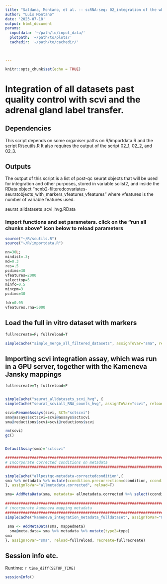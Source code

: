 ```yaml
---
title: "Saldana, Montano, et al. -- scRNA-seq: 02_integration of the whole dataset using Seurat"
author: "Luis Montano"
date: '2023-07-18'
output: html_document
params:
  inputdata: '~/path/to/input_data/'
  plotpath: '~/path/to/plots/'
  cachedir: '~/path/to/cachedir/'

 

---
```

```r
knitr::opts_chunk$set(echo = TRUE)
```
# Integration of all datasets past quality control with scvi and the adrenal gland label transfer. 
## Dependencies

This script depends on some organiser paths on R/importdata.R and the script R/scutils.R It also requires the output of the script 02_1, 02_2, and 02_3. 

## Outputs

The output of this script is a list of post-qc seurat objects that will be used for integration and other purposes, stored in variable solist2, and inside the RData object "ncnb2-filteredcovariates-seuratobjects_with_markers_vfeatures_vfeatures" where vfeatures is the number of variable features used. 

seurat_alldatasets_scvi_hvg.RData

### Import functions and set parameters. click on the "run all chunks above" icon below  to reload parameters

```r
source("~/R/scutils.R")
source("~/R/importdata.R")

nn=30L;
mindist=.3;
md=0.3
res=.5
pcdims=30
vfeatures=2000
selecttop=5
minfc=0.5
mincpm=3
pcdims=30

fdr=0.05
vfeatures.rna=5000
```

## Load the full in vitro dataset with markers

```r
fullrecreate=F; fullreload=T

simpleCache("simple_merge_all_filtered_datasets", assignToVar="sma", reload=T)

```


## Importing scvi integration assay, which was run in a GPU server, together with the Kameneva Jansky mappings

```r
fullrecreate=T; fullreload=F


simpleCache("seurat_alldatasets_scvi_hvg", {  
simpleCache("seurat_scviall_RNA_counts_hvg", assignToVar="scvi", reload=T)

scvi=RenameAssays(scvi, SCT="sctscvi")
sma@assays$sctscvi=scvi@assays$sctscvi
sma@reductions$scvi=scvi@reductions$scvi

rm(scvi)
gc()


DefaultAssay(sma)="sctscvi"

################################################################################
# Incorporate corrected conditions on metadata
################################################################################

simpleCache("allpostqc-metadata-correctedcondition",{
sma %>% metadata %>% mutate(ccondition.precorrection=ccondition, ccondition.corrected=correctcondition(dsname, ccondition), ccondition=ccondition.corrected)
}, assignToVar="allmetadata.corrected", reload=T)

sma= AddMetaData(sma, metadata= allmetadata.corrected %>% select(ccondition.precorrection, ccondition.corrected, ccondition))
 
################################################################################
# incorporate kameneva mapping metadata
################################################################################
simpleCache("kameneva_integration_metadata_fulldataset", assignToVar="mappedmeta", reload=T)
 
 sma <- AddMetaData(sma, mappedmeta)
  sma@meta.data= sma %>% metadata %>% mutate(type2=type) 
sma
}, assignToVar="sma", reload=fullreload, recreate=fullrecreate)
```

## Session info etc.

Runtime: `r time_diff(SETUP_TIME)`

```r
sessionInfo()
```

